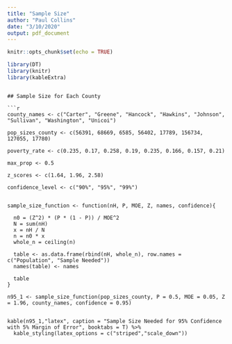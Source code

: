 ```yaml
---
title: "Sample Size"
author: "Paul Collins"
date: "3/10/2020"
output: pdf_document
---
```


```r
knitr::opts_chunk$set(echo = TRUE)
```


```r


library(DT)
library(knitr)
library(kableExtra)
```


```

## Sample Size for Each County

```r



county_names <- c("Carter", "Greene", "Hancock", "Hawkins", "Johnson", "Sullivan", "Washington", "Unicoi")

pop_sizes_county <- c(56391, 68669, 6585, 56402, 17789, 156734, 127055, 17780)

poverty_rate <- c(0.235, 0.17, 0.258, 0.19, 0.235, 0.166, 0.157, 0.21)

max_prop <- 0.5

z_scores <- c(1.64, 1.96, 2.58)

confidence_level <- c("90%", "95%", "99%")


sample_size_function <- function(nH, P, MOE, Z, names, confidence){
  
  n0 = (Z^2) * (P * (1 - P)) / MOE^2
  N = sum(nH)
  x = nH / N
  n = n0 * x 
  whole_n = ceiling(n)
  
  table <- as.data.frame(rbind(nH, whole_n), row.names = c("Population", "Sample Needed"))
  names(table) <- names
  
  table
}

n95_1 <- sample_size_function(pop_sizes_county, P = 0.5, MOE = 0.05, Z = 1.96, county_names, confidence = 0.95)


kable(n95_1,"latex", caption = "Sample Size Needed for 95% Confidence with 5% Margin of Error", booktabs = T) %>%
  kable_styling(latex_options = c("striped","scale_down"))


```
